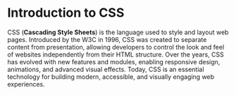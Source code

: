 # Introduction to CSS

CSS (**Cascading Style Sheets**) is the language used to style and layout web pages. Introduced by the W3C in 1996, CSS was created to separate content from presentation, allowing developers to control the look and feel of websites independently from their HTML structure. Over the years, CSS has evolved with new features and modules, enabling responsive design, animations, and advanced visual effects. Today, CSS is an essential technology for building modern, accessible, and visually engaging web experiences.